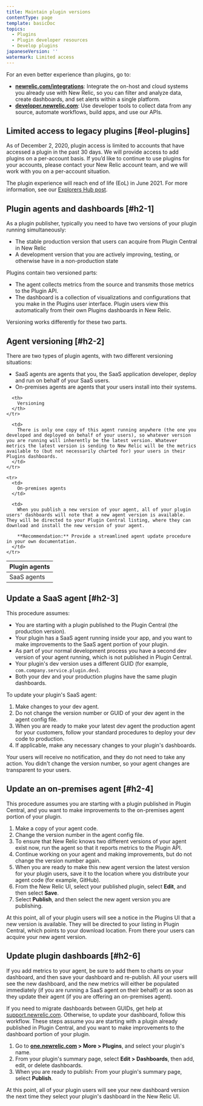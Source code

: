 ```yaml
---
title: Maintain plugin versions
contentType: page
template: basicDoc
topics:
  - Plugins
  - Plugin developer resources
  - Develop plugins
japaneseVersion: ''
watermark: Limited access
---
```


<Callout variant="important">
  For an even better experience than plugins, go to:

  * **[newrelic.com/integrations](https://newrelic.com/integrations)**: Integrate the on-host and cloud systems you already use with New Relic, so you can filter and analyze data, create dashboards, and set alerts within a single platform.
  * **[developer.newrelic.com](https://developer.newrelic.com)**: Use developer tools to collect data from any source, automate workflows, build apps, and use our APIs.
</Callout>

## Limited access to legacy plugins [#eol-plugins]

As of December 2, 2020, plugin access is limited to accounts that have accessed a plugin in the past 30 days. We will provide access to add plugins on a per-account basis. If you’d like to continue to use plugins for your accounts, please contact your New Relic account team, and we will work with you on a per-account situation.

The plugin experience will reach end of life (EoL) in June 2021. For more information, see our [Explorers Hub post](https://discuss.newrelic.com/t/first-notice-limiting-access-to-new-relic-plugins/121832).

## Plugin agents and dashboards [#h2-1]

As a plugin publisher, typically you need to have two versions of your plugin running simultaneously:

* The stable production version that users can acquire from Plugin Central in New Relic
* A development version that you are actively improving, testing, or otherwise have in a non-production state

Plugins contain two versioned parts:

* The agent collects metrics from the source and transmits those metrics to the Plugin API.
* The dashboard is a collection of visualizations and configurations that you make in the Plugins user interface. Plugin users view this automatically from their own Plugins dashboards in New Relic.

Versioning works differently for these two parts.

## Agent versioning [#h2-2]

There are two types of plugin agents, with two different versioning situations:

* SaaS agents are agents that you, the SaaS application developer, deploy and run on behalf of your SaaS users.
* On-premises agents are agents that your users install into their systems.

<Table>
  <thead>
    <tr>
      <th width={200}>
        Plugin agents
      </th>

      <th>
        Versioning
      </th>
    </tr>
  </thead>

  <tbody>
    <tr>
      <td>
        SaaS agents
      </td>

      <td>
        There is only one copy of this agent running anywhere (the one you developed and deployed on behalf of your users), so whatever version you are running will inherently be the latest version. Whatever metrics the latest version is sending to New Relic will be the metrics available to (but not necessarily charted for) your users in their Plugins dashboards.
      </td>
    </tr>

    <tr>
      <td>
        On-premises agents
      </td>

      <td>
        When you publish a new version of your agent, all of your plugin users' dashboards will note that a new agent version is available. They will be directed to your Plugin Central listing, where they can download and install the new version of your agent.

        **Recommendation:** Provide a streamlined agent update procedure in your own documentation.
      </td>
    </tr>
  </tbody>
</Table>

## Update a SaaS agent [#h2-3]

This procedure assumes:

* You are starting with a plugin published to the Plugin Central (the production version).
* Your plugin has a SaaS agent running inside your app, and you want to make improvements to the SaaS agent portion of your plugin.
* As part of your normal development process you have a second dev version of your agent running, which is not published in Plugin Central.
* Your plugin's dev version uses a different GUID (for example, `com.company.service.plugin.dev`).
* Both your dev and your production plugins have the same plugin dashboards.

To update your plugin's SaaS agent:

1. Make changes to your dev agent.
2. Do not change the version number or GUID of your dev agent in the agent config file.
3. When you are ready to make your latest dev agent the production agent for your customers, follow your standard procedures to deploy your dev code to production.
4. If applicable, make any necessary changes to your plugin's dashboards.

Your users will receive no notification, and they do not need to take any action. You didn't change the version number, so your agent changes are transparent to your users.

## Update an on-premises agent [#h2-4]

This procedure assumes you are starting with a plugin published in Plugin Central, and you want to make improvements to the on-premises agent portion of your plugin.

1. Make a copy of your agent code.
2. Change the version number in the agent config file.
3. To ensure that New Relic knows two different versions of your agent exist now, run the agent so that it reports metrics to the Plugin API.
4. Continue working on your agent and making improvements, but do not change the version number again.
5. When you are ready to make this new agent version the latest version for your plugin users, save it to the location where you distribute your agent code (for example, GitHub).
6. From the New Relic UI, select your published plugin, select **Edit**, and then select **Save**.
7. Select **Publish**, and then select the new agent version you are publishing.

At this point, all of your plugin users will see a notice in the Plugins UI that a new version is available. They will be directed to your listing in Plugin Central, which points to your download location. From there your users can acquire your new agent version.

## Update plugin dashboards [#h2-6]

If you add metrics to your agent, be sure to add them to charts on your dashboard, and then save your dashboard and re-publish. All your users will see the new dashboard, and the new metrics will either be populated immediately (if you are running a SaaS agent on their behalf) or as soon as they update their agent (if you are offering an on-premises agent).

If you need to migrate dashboards between GUIDs, get help at [support.newrelic.com](https://support.newrelic.com). Otherwise, to update your dashboard, follow this workflow. These steps assume you are starting with a plugin already published in Plugin Central, and you want to make improvements to the dashboard portion of your plugin.

1. Go to **[one.newrelic.com](https://one.newrelic.com) > More > Plugins**, and select your plugin's name.
2. From your plugin's summary page, select **Edit > Dashboards**, then add, edit, or delete dashboards.
3. When you are ready to publish: From your plugin's summary page, select **Publish**.

At this point, all of your plugin users will see your new dashboard version the next time they select your plugin's dashboard in the New Relic UI.
